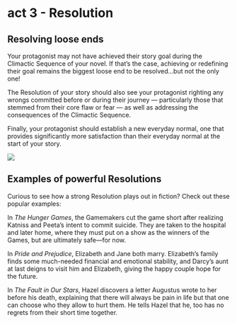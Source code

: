 # act 3 - Resolution {.unnumbered}

## Resolving loose ends

Your protagonist may not have achieved their story goal during the Climactic Sequence of your novel. If that's the case, achieving or redefining their goal remains the biggest loose end to be resolved\...but not the only one!

The Resolution of your story should also see your protagonist righting any wrongs committed before or during their journey --- particularly those that stemmed from their core flaw or fear --- as well as addressing the consequences of the Climactic Sequence.

Finally, your protagonist should establish a new everyday normal, one that provides significantly more satisfaction than their everyday normal at the start of your story.

![](https://mailparrot-cdn.reedsy.com/image/991/large_end.jpg)

## Examples of powerful Resolutions

Curious to see how a strong Resolution plays out in fiction? Check out these popular examples:

In *The Hunger Games*, the Gamemakers cut the game short after realizing Katniss and Peeta's intent to commit suicide. They are taken to the hospital and later home, where they must put on a show as the winners of the Games, but are ultimately safe---for now. 

In *Pride and Prejudice*, Elizabeth and Jane both marry. Elizabeth's family finds some much-needed financial and emotional stability, and Darcy's aunt at last deigns to visit him and Elizabeth, giving the happy couple hope for the future.

In *The Fault in Our Stars*, Hazel discovers a letter Augustus wrote to her before his death, explaining that there will always be pain in life but that one can choose who they allow to hurt them. He tells Hazel that he, too has no regrets from their short time together.
